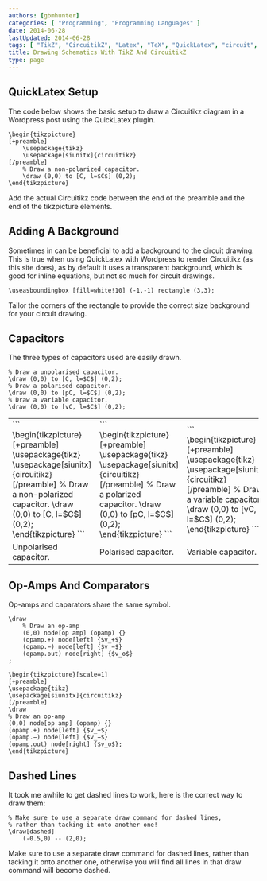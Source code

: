 ```yaml
---
authors: [gbmhunter]
categories: [ "Programming", "Programming Languages" ]
date: 2014-06-28
lastUpdated: 2014-06-28
tags: [ "TikZ", "CircuitikZ", "Latex", "TeX", "QuickLatex", "circuit", "schematic" ]
title: Drawing Schematics With TikZ And CircuitikZ
type: page
---
```


## QuickLatex Setup

The code below shows the basic setup to draw a Circuitikz diagram in a Wordpress post using the QuickLatex plugin.

```text
\begin{tikzpicture}
[+preamble]
    \usepackage{tikz}
    \usepackage[siunitx]{circuitikz}
[/preamble]
    % Draw a non-polarized capacitor.
    \draw (0,0) to [C, l=$C$] (0,2);
\end{tikzpicture}
```

Add the actual Circuitikz code between the end of the preamble and the end of the tikzpicture elements.

## Adding A Background

Sometimes in can be beneficial to add a background to the circuit drawing. This is true when using QuickLatex with Wordpress to render Circuitikz (as this site does), as by default it uses a transparent background, which is good for inline equations, but not so much for circuit drawings.

```text
\useasboundingbox [fill=white!10] (-1,-1) rectangle (3,3);	
```

Tailor the corners of the rectangle to provide the correct size background for your circuit drawing.

## Capacitors

The three types of capacitors used are easily drawn.

```
% Draw a unpolarised capacitor.
\draw (0,0) to [C, l=$C$] (0,2);	
% Draw a polarised capacitor.
\draw (0,0) to [pC, l=$C$] (0,2);
% Draw a variable capacitor.
\draw (0,0) to [vC, l=$C$] (0,2);
```

<table>
<tbody >
<tr >
<td >
```
\begin{tikzpicture}  
[+preamble]  
\usepackage{tikz}  
\usepackage[siunitx]{circuitikz}  
[/preamble]  
% Draw a non-polarized capacitor.  
\draw (0,0) to [C, l=$C$] (0,2);  
\end{tikzpicture}
```
</td>
<td >
```
\begin{tikzpicture}  
[+preamble]  
\usepackage{tikz}  
\usepackage[siunitx]{circuitikz}  
[/preamble]  
% Draw a polarized capacitor.  
\draw (0,0) to [pC, l=$C$] (0,2);  
\end{tikzpicture}
```
</td>
<td >
```
\begin{tikzpicture}  
[+preamble]  
\usepackage{tikz}  
\usepackage[siunitx]{circuitikz}  
[/preamble]  
% Draw a variable capacitor.  
\draw (0,0) to [vC, l=$C$] (0,2);  
\end{tikzpicture}
```
</td>
</tr>
<tr >

<td >Unpolarised capacitor.</td>

<td >Polarised capacitor.</td>

<td >Variable capacitor.</td>
</tr>
</tbody>
</table>

## Op-Amps And Comparators

Op-amps and caparators share the same symbol.

```
\draw
    % Draw an op-amp
    (0,0) node[op amp] (opamp) {}
    (opamp.+) node[left] {$v_+$}
    (opamp.−) node[left] {$v_−$}
    (opamp.out) node[right] {$v_o$}
;	
```

```
\begin{tikzpicture}[scale=1]  
[+preamble]  
\usepackage{tikz}  
\usepackage[siunitx]{circuitikz}  
[/preamble]  
\draw  
% Draw an op-amp  
(0,0) node[op amp] (opamp) {}  
(opamp.+) node[left] {$v_+$}  
(opamp.−) node[left] {$v_−$}  
(opamp.out) node[right] {$v_o$};  
\end{tikzpicture}
```

## Dashed Lines

It took me awhile to get dashed lines to work, here is the correct way to draw them:

```text
% Make sure to use a separate draw command for dashed lines,
% rather than tacking it onto another one!
\draw[dashed]
    (-0.5,0) -- (2,0);
```

 Make sure to use a separate draw command for dashed lines, rather than tacking it onto another one, otherwise you will find all lines in that draw command will become dashed.